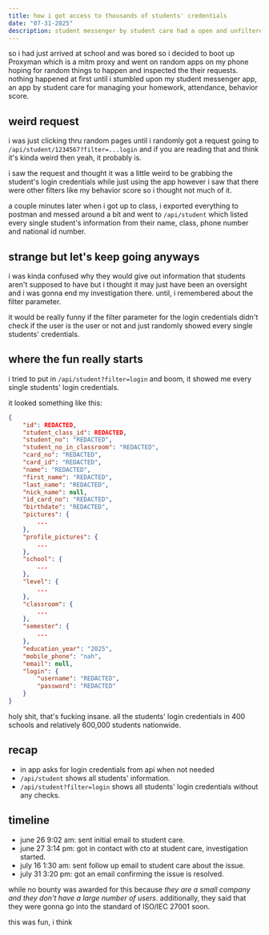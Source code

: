 ```yaml
---
title: how i got access to thousands of students' credentials
date: "07-31-2025"
description: student messenger by student care had a open and unfiltered api.
---
```


so i had just arrived at school and was bored so i decided to boot up Proxyman which is a mitm proxy and went on random apps on my phone hoping for random things to happen and inspected the their requests.
nothing happened at first until i stumbled upon my student messenger app, an app by student care for managing your homework, attendance, behavior score.

## weird request

i was just clicking thru random pages until i randomly got a request going to `/api/student/1234567?filter=...login` and if you are reading that and think it's kinda weird then yeah, it probably is.

i saw the request and thought it was a little weird to be grabbing the student's login credentials while just using the app however i saw that there were other filters like my behavior score so i thought
not much of it.

a couple minutes later when i got up to class, i exported everything to postman and messed around a bit and went to `/api/student` which listed every single
student's information from their name, class, phone number and national id number. 

## strange but let's keep going anyways

i was kinda confused why they would give out information that students aren't supposed to have but i thought it may just have been an oversight and i was gonna end my investigation there.
until, i remembered about the filter parameter.

it would be really funny if the filter parameter for the login credentials didn't check if the user is the user or not and just randomly showed every single students' credentials.

## where the fun really starts

i tried to put in `/api/student?filter=login` and boom, it showed me every single students' login credentials.

it looked something like this:
```json
{
    "id": REDACTED,
    "student_class_id": REDACTED,
    "student_no": "REDACTED",
    "student_no_in_classroom": "REDACTED",
    "card_no": "REDACTED",
    "card_id": "REDACTED",
    "name": "REDACTED",
    "first_name": "REDACTED",
    "last_name": "REDACTED",
    "nick_name": null,
    "id_card_no": "REDACTED",
    "birthdate": "REDACTED",
    "pictures": {
        ...
    },
    "profile_pictures": {
        ...
    },
    "school": {
        ...
    },
    "level": {
        ...
    },
    "classroom": {
        ...
    },
    "semester": {
        ...
    },
    "education_year": "2025",
    "mobile_phone": "nah",
    "email": null,
    "login": {
        "username": "REDACTED",
        "password": "REDACTED"
    }
}
```

holy shit, that's fucking insane. all the students' login credentials in 400 schools and relatively 600,000 students nationwide.

## recap

- in app asks for login credentials from api when not needed
- `/api/student` shows all students' information.
- `/api/student?filter=login` shows all students' login credentials without any checks.

## timeline

- june 26 9:02 am: sent initial email to student care.
- june 27 3:14 pm: got in contact with cto at student care, investigation started.
- july 16 1:30 am: sent follow up email to student care about the issue.
- july 31 3:20 pm: got an email confirming the issue is resolved.

while no bounty was awarded for this because *they are a small company and they don't have a large number of users*.
additionally, they said that they were gonna go into the standard of ISO/IEC 27001 soon.

this was fun, i think